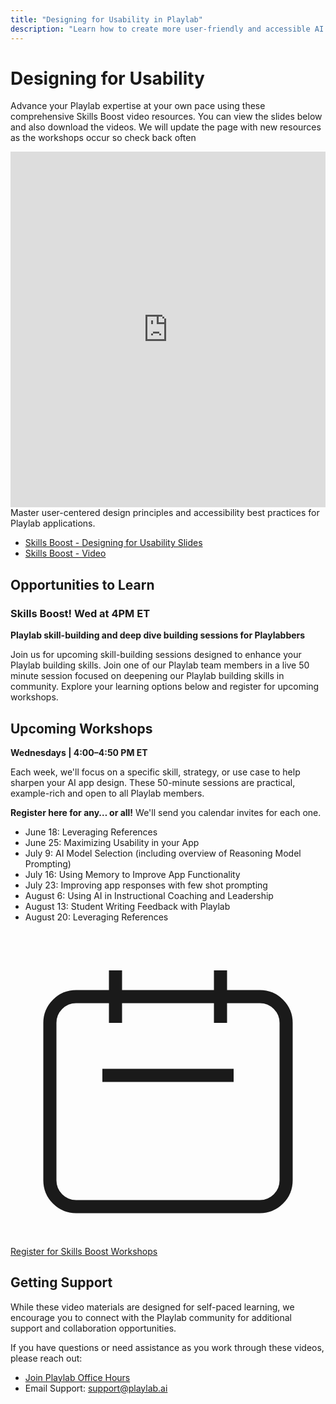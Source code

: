 ```yaml
---
title: "Designing for Usability in Playlab"
description: "Learn how to create more user-friendly and accessible AI applications in Playlab"
---
```


# <Icon icon="video" size="32" className="inline-block align-text-bottom mr-3" /> Designing for Usability
Advance your Playlab expertise at your own pace using these comprehensive Skills Boost video resources. You can view the slides below and also download the videos.
<Info> We will update the page with new resources as the workshops occur so check back often </Info>

<iframe src="https://docs.google.com/presentation/d/e/2PACX-1vReWE3GraKHR4jGCt2SAEOlpNLgstuh6ml4r9aOnqKP_ynP-xbxnhZecB5zKwRLqSfu3j8eHI_HrdTz/pubembed?start=false&loop=false&delayms=3000" frameborder="0" width="100%" height="569" allowfullscreen="true" mozallowfullscreen="true" webkitallowfullscreen="true"></iframe>

<Card title="Downloadable Resources" icon="play-circle">
  Master user-centered design principles and accessibility best practices for Playlab applications.
  
  - [Skills Boost - Designing for Usability Slides](https://docs.google.com/presentation/d/1zm9Vqr7ouWLUJ03643KrF9twatLGPnN_WEGv3LuZ9fc/edit?usp=sharing)
  - [Skills Boost - Video](https://drive.google.com/file/d/1xTNKUmBXaBck6s3iBzjjO6-sVmUWbEw2/view?usp=sharing)

</Card>

## <Icon icon="lightbulb" size="24" className="inline-block align-text-bottom mr-2" /> Opportunities to Learn

### Skills Boost! Wed at 4PM ET

**Playlab skill-building and deep dive building sessions for Playlabbers**

Join us for upcoming skill-building sessions designed to enhance your Playlab building skills. Join one of our Playlab team members in a live 50 minute session focused on deepening our Playlab building skills in community. Explore your learning options below and register for upcoming workshops.

## <Icon icon="users-rectangle" size="24" className="inline-block align-text-bottom" /> Upcoming Workshops
**Wednesdays | 4:00–4:50 PM ET**

Each week, we'll focus on a specific skill, strategy, or use case to help sharpen your AI app design. These 50-minute sessions are practical, example-rich and open to all Playlab members.

**Register here for any… or all!** We'll send you calendar invites for each one.

- June 18: Leveraging References
- June 25: Maximizing Usability in your App 
- July 9: AI Model Selection (including overview of Reasoning Model Prompting)
- July 16: Using Memory to Improve App Functionality
- July 23: Improving app responses with few shot prompting 
- August 6: Using AI in Instructional Coaching and Leadership
- August 13: Student Writing Feedback with Playlab
- August 20: Leveraging References

<a className="px-2 py-1.5 text-sm font-medium rounded-md bg-blue-600 text-white hover:bg-blue-500 inline-flex items-center" href="https://docs.google.com/forms/d/e/1FAIpQLSce-Y5PVahPg-ky1mgYWdtbcgLiaToaFZ_dj5ZUqKEc_xwOoQ/viewform">
  <svg className="w-4 h-4 mr-1.5" viewBox="0 0 24 24" fill="none" xmlns="http://www.w3.org/2000/svg">
    <path d="M8 7V3m8 4V3m-9 8h10M5 21h14a2 2 0 002-2V7a2 2 0 00-2-2H5a2 2 0 00-2 2v12a2 2 0 002 2z" stroke="currentColor" strokeWidth="2" strokeLinecap="round" strokeLinejoin="round"/>
  </svg>
  Register for Skills Boost Workshops
</a>

## <Icon icon="handshake" size="24" className="inline-block align-text-bottom mr-2" /> Getting Support

While these video materials are designed for self-paced learning, we encourage you to connect with the Playlab community for additional support and collaboration opportunities.

If you have questions or need assistance as you work through these videos, please reach out:

- [Join Playlab Office Hours](https://calendly.com/playlab-onboarding/new-meeting?month=2025-06)
- Email Support: support@playlab.ai